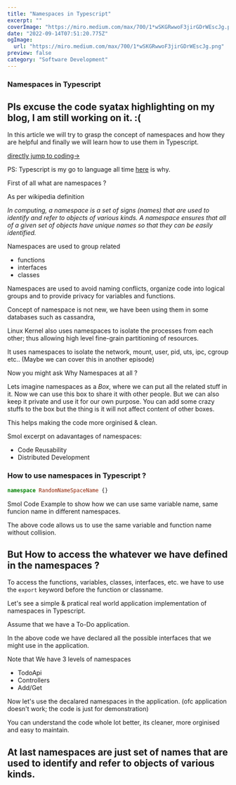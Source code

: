 ```yaml
---
title: "Namespaces in Typescript"
excerpt: ""
coverImage: "https://miro.medium.com/max/700/1*wSKGRwwoF3jirGDrWEscJg.png"
date: "2022-09-14T07:51:20.775Z"
ogImage:
  url: "https://miro.medium.com/max/700/1*wSKGRwwoF3jirGDrWEscJg.png"
preview: false
category: "Software Development"
---
```


### Namespaces in Typescript

## Pls excuse the code syatax highlighting on my blog, I am still working on it. :(

In this article we will try to grasp the concept of namespaces and how they are helpful and
finally we will learn how to use them in Typescript.

[directly jump to coding->](#code)

PS: Typescript is my go to language all time [here](https://blog.devcoffee.me/posts/typescript-javascript) is why.

First of all what are namespaces ?

As per wikipedia definition

_In computing, a namespace is a set of signs (names) that are used to identify and refer to objects of various kinds. A namespace ensures that all of a given set of objects have unique names so that they can be easily identified._

Namespaces are used to group related

- functions
- interfaces
- classes

Namespaces are used to avoid naming conflicts, organize code into logical groups and to provide privacy for variables and functions.

Concept of namespace is not new, we have been using them in some databases such as cassandra,

Linux Kernel also uses namespaces to isolate the processes from each other;
thus allowing high level fine-grain partitioning of resources.

It uses namespaces to isolate the network, mount, user, pid, uts, ipc, cgroup etc.. (Maybe we can cover this in another episode)

Now you might ask Why Namespaces at all ?

Lets imagine namespaces as a _Box_, where we can put all the related stuff in it.
Now we can use this box to share it with other people.
But we can also keep it private and use it for our own purpose.
You can add some crazy stuffs to the box but the thing is it will not affect content of other boxes.

This helps making the code more orginised & clean.

Smol excerpt on adavantages of namespaces:

- Code Reusability
- Distributed Development

### <a id="code">How to use namespaces in Typescript ?</a>

```typescript
namespace RandomNameSpaceName {}
```

Smol Code Example to show how we can use same variable name, same funcion name in different namespaces.

<script src="https://gist.github.com/Prajwalprakash3722/9a211072354cf6548776e54be38bc233.js"></script>

The above code allows us to use the same variable and function name without collision.

## But How to access the whatever we have defined in the namespaces ?

To access the functions, variables, classes, interfaces, etc. we have to use the `export` keyword before the function or classname.

<script src="https://gist.github.com/Prajwalprakash3722/94f56b8a7b54cd5eb21779ada675d644.js"></script>

Let's see a simple & pratical real world application implementation of namespaces in Typescript.

Assume that we have a To-Do application.

<script src="https://gist.github.com/Prajwalprakash3722/a96c578ffdb1932d93d6c1f35263247a.js"></script>

In the above code we have declared all the possible interfaces that we might use in the application.

Note that We have 3 levels of namespaces

- TodoApi
- Controllers
- Add/Get

Now let's use the decalared namespaces in the application. (ofc application doesn't work; the code is just for demonstration)

<script src="https://gist.github.com/Prajwalprakash3722/016b07c3a756cb6d382934e9ac99521e.js"></script>

You can understand the code whole lot better, its cleaner, more orginised and easy to maintain.

## At last namespaces are just set of names that are used to identify and refer to objects of various kinds.
